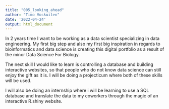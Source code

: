 ```yaml
---
title: "005_looking_ahead"
author: "Timo Voskuilen"
date: '2022-04-24'
output: html_document
---
```


In 2 years time I want to be working as a data scientist specializing in data engineering. My first big step and also my first big inspiration in regards to bioinformatics and data science is creating this digital portfolio as a result of the minor Data Science For Biology.

The next skill I would like to learn is controlling a database and building interactive websites, so that people who do not know data science can still enjoy the gift as it is. I will be doing a projecticum where both of these skills will be used.

I will also be doing an internship where i will be learning to use a SQL database and translate the data to my coworkers through the magic of an interactive R.shiny website.